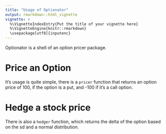 ```yaml
---
title: "Usage of Optionator"
output: rmarkdown::html_vignette
vignette: >
  %\VignetteIndexEntry{Put the title of your vignette here}
  %\VignetteEngine{knitr::rmarkdown}
  \usepackage[utf8]{inputenc}
---
```



Optionator is a shell of an option pricer package.

# Price an Option
It's usage is quite simple, there is a `pricer` function that returns an option price of 100, if the option is a put, and -100 if it's a call option. 

# Hedge a stock price

There is also a `hedger` function, which returns the delta of the option based on the sd and a normal distribution.
